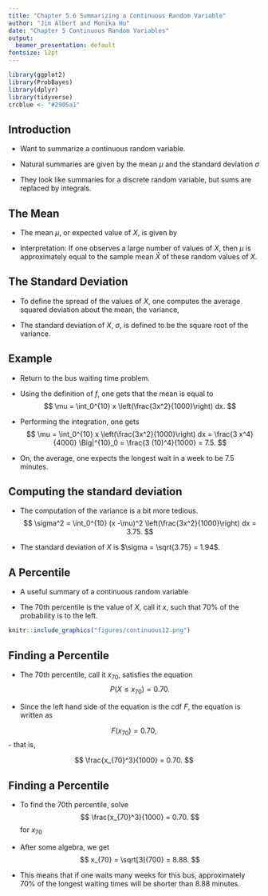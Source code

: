 ```yaml
---
title: "Chapter 5.6 Summarizing a Continuous Random Variable"
author: "Jim Albert and Monika Hu"
date: "Chapter 5 Continuous Random Variables"
output:
  beamer_presentation: default
fontsize: 12pt
---
```


```r
library(ggplot2)
library(ProbBayes)
library(dplyr)
library(tidyverse)
crcblue <- "#2905a1"
```

## Introduction

- Want to summarize a continuous random variable.

- Natural summaries are given by the mean $\mu$ and the standard deviation $\sigma$

- They look like summaries for a discrete random variable, but sums are replaced by integrals.

## The Mean

- The mean $\mu$, or expected value of $X$, is given by
\begin{equation}
\mu = E(X) = \int_{-\infty}^\infty x f(x) dx.
\end{equation}

- Interpretation: If one observes a large number of values of $X$, then $\mu$ is approximately equal to the sample mean $\bar X$  of these random values of $X$.

## The Standard Deviation

- To define the spread of the values of $X$, one computes the average squared deviation about the mean, the variance, 
\begin{equation}
 \sigma^2 = Var(X) = E(X - \mu)^2 = \int_{-\infty}^\infty (x - \mu)^2 f(x) dx.
\end{equation}

- The standard deviation of $X$, $\sigma$, is defined to be the square root of the variance.

## Example

- Return to the bus waiting time problem.  

- Using the definition of $f$, one gets that the mean is equal to 
 $$
 \mu = \int_0^{10} x \left(\frac{3x^2}{1000}\right) dx.
 $$

- Performing the integration, one gets
$$
 \mu = \int_0^{10} x \left(\frac{3x^2}{1000}\right) dx = \frac{3 x^4}{4000} \Big|^{10}_0 = \frac{3 (10)^4}{1000} = 7.5.
$$

- On, the average, one expects the longest wait in a week to be 7.5 minutes.

## Computing the standard deviation

- The computation of the variance is a bit more tedious.  
  $$
 \sigma^2 = \int_0^{10} (x -\mu)^2  \left(\frac{3x^2}{1000}\right) dx = 3.75.
 $$

- The standard deviation of $X$ is  $\sigma = \sqrt{3.75} = 1.94$.

## A Percentile

- A useful summary of a continuous random variable 

- The 70th percentile is the value of $X$, call it $x$, such that 70\% of the probability is to the left.  

```r
knitr::include_graphics("figures/continuous12.png")
```

## Finding a Percentile

- The 70th percentile, call it $x_{70}$, satisfies the equation
$$
P(X \le x_{70}) = 0.70.
$$



 - Since the left hand side of the equation is the cdf $F$, the equation is written as
 
 $$
 F(x_{70}) = 0.70,
 $$
 - that is,
 
 $$
 \frac{x_{70}^3}{1000} = 0.70.
 $$
 
## Finding a Percentile
 
 - To find the 70th percentile, solve 
 $$
 \frac{x_{70}^3}{1000} = 0.70.
 $$
 for $x_{70}$
 
 - After some algebra, we get
 $$
 x_{70} = \sqrt[3]{700} = 8.88.
 $$

- This means that if one waits many weeks for this bus, approximately 70% of the longest waiting times will be shorter than 8.88 minutes.





